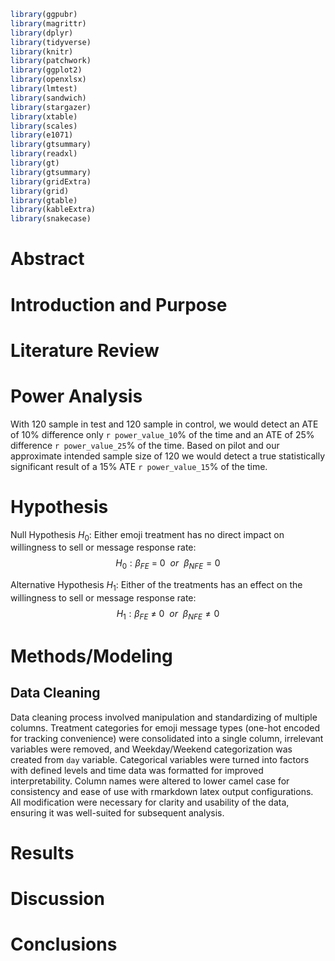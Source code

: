 ```r
library(ggpubr)
library(magrittr)
library(dplyr)
library(tidyverse)
library(knitr)
library(patchwork)
library(ggplot2)
library(openxlsx)
library(lmtest)
library(sandwich)
library(stargazer)
library(xtable)
library(scales)
library(e1071)
library(gtsummary)
library(readxl)
library(gt)
library(gtsummary)
library(gridExtra)
library(grid)
library(gtable)
library(kableExtra)
library(snakecase)
```

# Abstract


# Introduction and Purpose


# Literature Review 


# Power Analysis

With 120 sample in test and 120 sample in control, we would detect an ATE of 10% difference only `r power_value_10`% of the time and an ATE of 25% difference `r power_value_25`% of the time. Based on pilot and our approximate intended sample size of 120 we would detect a true statistically significant result of a 15% ATE `r power_value_15`% of the time. 


# Hypothesis

Null Hypothesis $H_0$: Either emoji treatment has no direct impact on willingness to sell or message response rate:
$$H_0: \beta_{FE} \ = \ 0 \ \ or \ \ \beta_{NFE} = 0$$

Alternative Hypothesis $H_1$: Either of the treatments has an effect on the willingness to sell or message response rate:
$$H_1: \beta_{FE} \ \not= \ 0 \ \ or \ \ \beta_{NFE} \not= 0$$

# Methods/Modeling


## Data Cleaning

Data cleaning process involved manipulation and standardizing of multiple columns. Treatment categories for emoji message types (one-hot encoded for tracking convenience) were consolidated into a single column, irrelevant variables were removed, and Weekday/Weekend categorization was created from `day` variable. Categorical variables were turned into factors with defined levels and time data was formatted for improved interpretability. Column names were altered to lower camel case for consistency and ease of use with rmarkdown latex output configurations. All modification were necessary for clarity and usability of the data, ensuring it was well-suited for subsequent analysis.


# Results


# Discussion


# Conclusions